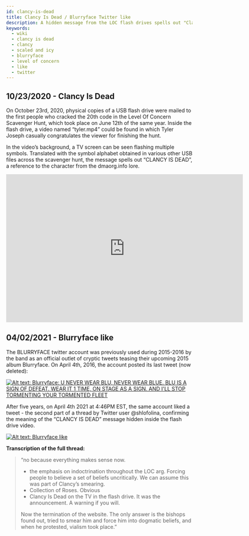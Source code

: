 ```yaml
---
id: clancy-is-dead
title: Clancy Is Dead / Blurryface Twitter like
description: A hidden message from the LOC flash drives spells out "Clancy Is Dead", later addressed by a twitter like on the BLURRYFACE account.
keywords:
  - wiki
  - clancy is dead
  - clancy
  - scaled and icy
  - blurryface
  - level of concern
  - like
  - twitter
---
```


## 10/23/2020 - Clancy Is Dead

On October 23rd, 2020, physical copies of a USB flash drive were mailed to the first people who cracked the 20th code in the Level Of Concern Scavenger Hunt, which took place on June 12th of the same year. Inside the flash drive, a video named “tyler.mp4” could be found in which Tyler Joseph casually congratulates the viewer for finishing the hunt.

In the video’s background, a TV screen can be seen flashing multiple symbols. Translated with the symbol alphabet obtained in various other USB files across the scavenger hunt, the message spells out “CLANCY IS DEAD”, a reference to the character from the dmaorg.info lore.


<iframe width="640" height="400" src="https://www.youtube.com/embed/u-rfnVuizQE" title="Clancy Is Dead (FULL WITH AUDIO)" frameborder="0" allow="accelerometer; autoplay; clipboard-write; encrypted-media; gyroscope; picture-in-picture; web-share" allowfullscreen></iframe>

## 04/02/2021 - Blurryface like

The BLURRYFACE twitter account was previously used during 2015-2016 by the band as an official outlet of cryptic tweets teasing their upcoming 2015 album Blurryface. On April 4th, 2016, the account posted its last tweet (now deleted):


[![Alt text: Blurryface: U NEVER WEAR BLU, NEVER WEAR BLUE. BLU IS A SIGN OF DEFEAT. WEAR IT 1 TIME, ON STAGE AS A SIGN. AND I'LL STOP TORMENTING YOUR TORMENTED FLEET](./assets/blurryface-blu.jpg)](./assets/blurryface-blu.jpg)


After five years, on April 4th 2021 at 4:46PM EST, the same account liked a tweet - the second part of a thread by Twitter user @shlofolina, confirming the meaning of the “CLANCY IS DEAD” message hidden inside the flash drive video.

[![Alt text: Blurryface like](./assets/blurrylike.png)](./assets/blurrylike.png)

**Transcription of the full thread:**

> “no because everything makes sense now. 
> 
> - the emphasis on indoctrination throughout the LOC arg. Forcing people to believe a set of beliefs uncritically. We can assume this was part of Clancy’s smearing. 
> - Collection of Roses. Obvious
> - Clancy Is Dead on the TV in the flash drive. It was the announcement. A warning if you will.
> 
> Now the termination of the website. The only answer is the bishops found out, tried to smear him and force him into dogmatic beliefs, and when he protested, vialism took place.”
